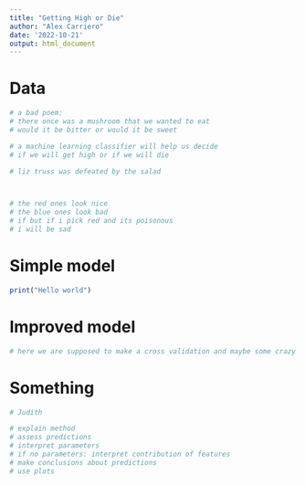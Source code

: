 ```yaml
---
title: "Getting High or Die"
author: "Alex Carriero"
date: '2022-10-21'
output: html_document
---
```


# Data

```r
# a bad poem:  
# there once was a mushroom that we wanted to eat 
# would it be bitter or would it be sweet 

# a machine learning classifier will help us decide 
# if we will get high or if we will die

# liz truss was defeated by the salad



# the red ones look nice 
# the blue ones look bad
# if but if i pick red and its poisonous
# i will be sad

```

# Simple model

```r
print("Hello world")
```

# Improved model

```r
# here we are supposed to make a cross validation and maybe some crazy threshold stuff
```

# Something

```r
# Judith

# explain method
# assess predictions
# interpret parameters
# if no parameters: interpret contribution of features
# make conclusions about predictions
# use plots
```

